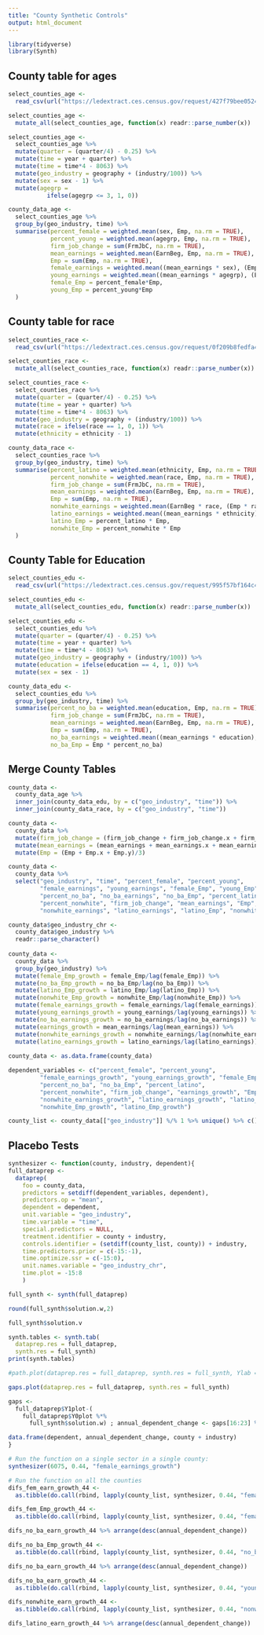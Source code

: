 ---
title: "County Synthetic Controls"
output: html_document
---

```{r}
library(tidyverse)
library(Synth)
```

## County table for ages
```{r}
select_counties_age <- 
  read_csv(url("https://ledextract.ces.census.gov/request/427f79bee0524db1853ff22584700dde.csv"))

select_counties_age <- 
  mutate_all(select_counties_age, function(x) readr::parse_number(x))

select_counties_age <- 
  select_counties_age %>% 
  mutate(quarter = (quarter/4) - 0.25) %>%
  mutate(time = year + quarter) %>%
  mutate(time = time*4 - 8063) %>%
  mutate(geo_industry = geography + (industry/100)) %>% 
  mutate(sex = sex - 1) %>%
  mutate(agegrp = 
           ifelse(agegrp <= 3, 1, 0))

county_data_age <- 
  select_counties_age %>% 
  group_by(geo_industry, time) %>% 
  summarise(percent_female = weighted.mean(sex, Emp, na.rm = TRUE),
            percent_young = weighted.mean(agegrp, Emp, na.rm = TRUE),
            firm_job_change = sum(FrmJbC, na.rm = TRUE),
            mean_earnings = weighted.mean(EarnBeg, Emp, na.rm = TRUE),
            Emp = sum(Emp, na.rm = TRUE),
            female_earnings = weighted.mean((mean_earnings * sex), (Emp * sex), na.rm = TRUE),
            young_earnings = weighted.mean((mean_earnings * agegrp), (Emp * agegrp), na.rm = TRUE),
            female_Emp = percent_female*Emp,
            young_Emp = percent_young*Emp
  )
```

## County table for race

```{r}
select_counties_race <- 
  read_csv(url("https://ledextract.ces.census.gov/request/0f209b8fedfa4fc093aacbf6f6d9d304.csv"))

select_counties_race <- 
  mutate_all(select_counties_race, function(x) readr::parse_number(x))

select_counties_race <-
  select_counties_race %>% 
  mutate(quarter = (quarter/4) - 0.25) %>%
  mutate(time = year + quarter) %>%
  mutate(time = time*4 - 8063) %>%
  mutate(geo_industry = geography + (industry/100)) %>%
  mutate(race = ifelse(race == 1, 0, 1)) %>% 
  mutate(ethnicity = ethnicity - 1) 

county_data_race <- 
  select_counties_race %>% 
  group_by(geo_industry, time) %>% 
  summarise(percent_latino = weighted.mean(ethnicity, Emp, na.rm = TRUE),
            percent_nonwhite = weighted.mean(race, Emp, na.rm = TRUE),
            firm_job_change = sum(FrmJbC, na.rm = TRUE),
            mean_earnings = weighted.mean(EarnBeg, Emp, na.rm = TRUE),
            Emp = sum(Emp, na.rm = TRUE),
            nonwhite_earnings = weighted.mean(EarnBeg * race, (Emp * race), na.rm = TRUE),
            latino_earnings = weighted.mean((mean_earnings * ethnicity), (Emp * ethnicity), na.rm = TRUE),
            latino_Emp = percent_latino * Emp,
            nonwhite_Emp = percent_nonwhite * Emp
  )


```

## County Table for Education

```{r}
select_counties_edu <- 
  read_csv(url("https://ledextract.ces.census.gov/request/995f57bf164c4f5389c26ddb6a58c4e3.csv"))

select_counties_edu <- 
  mutate_all(select_counties_edu, function(x) readr::parse_number(x))

select_counties_edu <-
  select_counties_edu %>% 
  mutate(quarter = (quarter/4) - 0.25) %>%
  mutate(time = year + quarter) %>%
  mutate(time = time*4 - 8063) %>%
  mutate(geo_industry = geography + (industry/100)) %>%
  mutate(education = ifelse(education == 4, 1, 0)) %>% 
  mutate(sex = sex - 1) 

county_data_edu <- 
  select_counties_edu %>% 
  group_by(geo_industry, time) %>% 
  summarise(percent_no_ba = weighted.mean(education, Emp, na.rm = TRUE),
            firm_job_change = sum(FrmJbC, na.rm = TRUE),
            mean_earnings = weighted.mean(EarnBeg, Emp, na.rm = TRUE),
            Emp = sum(Emp, na.rm = TRUE),
            no_ba_earnings = weighted.mean((mean_earnings * education), (Emp * education), na.rm = TRUE),
            no_ba_Emp = Emp * percent_no_ba)

```

## Merge County Tables

```{r}
county_data <- 
  county_data_age %>% 
  inner_join(county_data_edu, by = c("geo_industry", "time")) %>%
  inner_join(county_data_race, by = c("geo_industry", "time"))

county_data <-
  county_data %>%
  mutate(firm_job_change = (firm_job_change + firm_job_change.x + firm_job_change.y)/3) %>%
  mutate(mean_earnings = (mean_earnings + mean_earnings.x + mean_earnings.y)/3) %>%
  mutate(Emp = (Emp + Emp.x + Emp.y)/3)

county_data <-
  county_data %>%
  select("geo_industry", "time", "percent_female", "percent_young", 
         "female_earnings", "young_earnings", "female_Emp", "young_Emp", 
         "percent_no_ba", "no_ba_earnings", "no_ba_Emp", "percent_latino", 
         "percent_nonwhite", "firm_job_change", "mean_earnings", "Emp", 
         "nonwhite_earnings", "latino_earnings", "latino_Emp", "nonwhite_Emp")

county_data$geo_industry_chr <- 
  county_data$geo_industry %>% 
  readr::parse_character()
  
county_data <-
  county_data %>%
  group_by(geo_industry) %>%
  mutate(female_Emp_growth = female_Emp/lag(female_Emp)) %>%
  mutate(no_ba_Emp_growth = no_ba_Emp/lag(no_ba_Emp)) %>%
  mutate(latino_Emp_growth = latino_Emp/lag(latino_Emp)) %>%
  mutate(nonwhite_Emp_growth = nonwhite_Emp/lag(nonwhite_Emp)) %>%
  mutate(female_earnings_growth = female_earnings/lag(female_earnings)) %>%
  mutate(young_earnings_growth = young_earnings/lag(young_earnings)) %>%
  mutate(no_ba_earnings_growth = no_ba_earnings/lag(no_ba_earnings)) %>%
  mutate(earnings_growth = mean_earnings/lag(mean_earnings)) %>%
  mutate(nonwhite_earnings_growth = nonwhite_earnings/lag(nonwhite_earnings)) %>%
  mutate(latino_earnings_growth = latino_earnings/lag(latino_earnings))
  
county_data <- as.data.frame(county_data)

dependent_variables <- c("percent_female", "percent_young", 
         "female_earnings_growth", "young_earnings_growth", "female_Emp", "young_Emp", 
         "percent_no_ba", "no_ba_Emp", "percent_latino", 
         "percent_nonwhite", "firm_job_change", "earnings_growth", "Emp", 
         "nonwhite_earnings_growth", "latino_earnings_growth", "latino_Emp", "nonwhite_Emp",
         "nonwhite_Emp_growth", "latino_Emp_growth")

county_list <- county_data[["geo_industry"]] %/% 1 %>% unique() %>% c()
```

## Placebo Tests

```{r}
synthesizer <- function(county, industry, dependent){
full_dataprep <-
  dataprep(
    foo = county_data,
    predictors = setdiff(dependent_variables, dependent),
    predictors.op = "mean",
    dependent = dependent,
    unit.variable = "geo_industry",
    time.variable = "time",
    special.predictors = NULL,
    treatment.identifier = county + industry,
    controls.identifier = (setdiff(county_list, county)) + industry,
    time.predictors.prior = c(-15:-1),
    time.optimize.ssr = c(-15:0),
    unit.names.variable = "geo_industry_chr",
    time.plot = -15:8
    )

full_synth <- synth(full_dataprep)

round(full_synth$solution.w,2)

full_synth$solution.v

synth.tables <- synth.tab(
  dataprep.res = full_dataprep,
  synth.res = full_synth)
print(synth.tables)

#path.plot(dataprep.res = full_dataprep, synth.res = full_synth, Ylab = c(str_c(dependent, ", Quarterly")))

gaps.plot(dataprep.res = full_dataprep, synth.res = full_synth)

gaps <- 
  full_dataprep$Y1plot-(
    full_dataprep$Y0plot %*% 
      full_synth$solution.w) ; annual_dependent_change <- gaps[16:23] %>% mean() *4

data.frame(dependent, annual_dependent_change, county + industry)
}

# Run the function on a single sector in a single county:
synthesizer(6075, 0.44, "female_earnings_growth")

# Run the function on all the counties
difs_fem_earn_growth_44 <- 
  as.tibble(do.call(rbind, lapply(county_list, synthesizer, 0.44, "female_earnings_growth")))

difs_fem_Emp_growth_44 <- 
  as.tibble(do.call(rbind, lapply(county_list, synthesizer, 0.44, "female_Emp_growth")))

difs_no_ba_earn_growth_44 %>% arrange(desc(annual_dependent_change))

difs_no_ba_Emp_growth_44 <- 
  as.tibble(do.call(rbind, lapply(county_list, synthesizer, 0.44, "no_ba_Emp_growth")))

difs_no_ba_earn_growth_44 %>% arrange(desc(annual_dependent_change))

difs_no_ba_earn_growth_44 <- 
  as.tibble(do.call(rbind, lapply(county_list, synthesizer, 0.44, "young_earnings_growth")))

difs_nonwhite_earn_growth_44 <- 
  as.tibble(do.call(rbind, lapply(county_list, synthesizer, 0.44, "nonwhite_earnings_growth")))

difs_latino_earn_growth_44 %>% arrange(desc(annual_dependent_change))
```